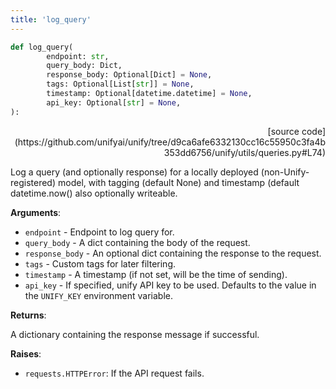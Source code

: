 ```yaml
---
title: 'log_query'
---
```


```python
def log_query(
        endpoint: str,
        query_body: Dict,
        response_body: Optional[Dict] = None,
        tags: Optional[List[str]] = None,
        timestamp: Optional[datetime.datetime] = None,
        api_key: Optional[str] = None,
):
```

<p align="right">[source code](https://github.com/unifyai/unify/tree/d9ca6afe6332130cc16c55950c3fa4b353dd6756/unify/utils/queries.py#L74)</p>

Log a query (and optionally response) for a locally deployed (non-Unify-registered)
model, with tagging (default None) and timestamp (default datetime.now() also
optionally writeable.

**Arguments**:

- `endpoint` - Endpoint to log query for.
- `query_body` - A dict containing the body of the request.
- `response_body` - An optional dict containing the response to the request.
- `tags` - Custom tags for later filtering.
- `timestamp` - A timestamp (if not set, will be the time of sending).
- `api_key` - If specified, unify API key to be used. Defaults to the value in the `UNIFY_KEY` environment variable.



**Returns**:

A dictionary containing the response message if successful.



**Raises**:

- `requests.HTTPError`: If the API request fails.